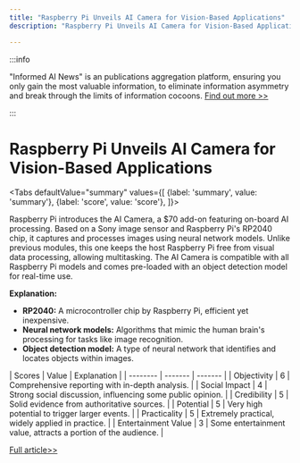```yaml
---
title: "Raspberry Pi Unveils AI Camera for Vision-Based Applications"
description: "Raspberry Pi Unveils AI Camera for Vision-Based Applications"

---
```



:::info

"Informed AI News" is an publications aggregation platform, ensuring you only gain the most valuable information, to eliminate information asymmetry and break through the limits of information cocoons.  [Find out more >>](/)

:::

# Raspberry Pi Unveils AI Camera for Vision-Based Applications


<Tabs
	defaultValue="summary"
	values={[
	{label: 'summary', value: 'summary'},
	{label: 'score', value: 'score'},
]}>
<TabItem value="summary">


Raspberry Pi introduces the AI Camera, a $70 add-on featuring on-board AI processing. Based on a Sony image sensor and Raspberry Pi's RP2040 chip, it captures and processes images using neural network models. Unlike previous modules, this one keeps the host Raspberry Pi free from visual data processing, allowing multitasking. The AI Camera is compatible with all Raspberry Pi models and comes pre-loaded with an object detection model for real-time use.

**Explanation:**
- **RP2040:** A microcontroller chip by Raspberry Pi, efficient yet inexpensive.
- **Neural network models:** Algorithms that mimic the human brain's processing for tasks like image recognition.
- **Object detection model:** A type of neural network that identifies and locates objects within images.
</TabItem>
<TabItem value="score">
	| Scores     | Value   | Explanation |
	| -------- | ------- | ------- |
	| Objectivity  | 6    | Comprehensive reporting with in-depth analysis.    |
	| Social Impact | 4     | Strong social discussion, influencing some public opinion.    |
	| Credibility    | 5    | Solid evidence from authoritative sources.    |
	| Potential    | 5    | Very high potential to trigger larger events.    |
	| Practicality    | 5    | Extremely practical, widely applied in practice.    |
	| Entertainment Value    | 3    | Some entertainment value, attracts a portion of the audience.    |
</TabItem>
</Tabs>

[Full article>>](https://hardware.slashdot.org/story/24/09/30/2051232/raspberry-pi-launches-camera-module-for-vision-based-ai-applications?utm_source=rss1.0mainlinkanon&utm_medium=feed)
